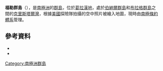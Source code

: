 {{coord|66|25|S|66|26|W|source:GNIS|display=title}}

'''福勒群島'''（{{lang-en|Fowler Islands}}），是[[南極洲|南極洲]]的[[群島|群島]]，位於[[葛拉漢地|葛拉漢地]]，處於[[伯納爾群島|伯納爾群島]]和[[布拉格群島|布拉格群島]]之間的[[克里斯塔爾灣|克里斯塔爾灣]]，根據[[美國|美國]]探險隊拍攝的空中照片被繪入地圖，現時由[[南極條約體系|南極條約體系]]管理。

==參考資料==
*{{cite gnis | type = antarid | id = 5201| name = Fowler Islands | accessdate = 2012-04-04}}
*{{usgs-gazetteer|id=5201}}

{{DEFAULTSORT:Fowler Islands}}
[[Category:南極洲群島|Category:南極洲群島]]


{{GrahamCoast-geo-stub}}